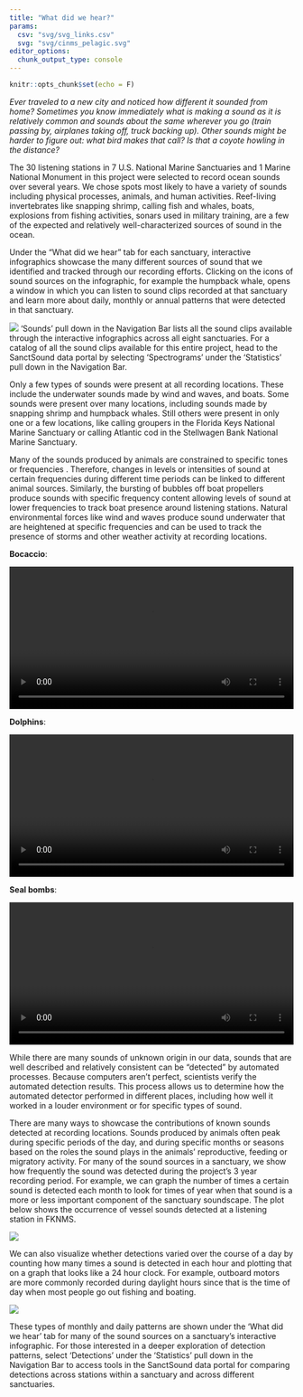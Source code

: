 ```yaml
---
title: "What did we hear?"
params:
  csv: "svg/svg_links.csv"
  svg: "svg/cinms_pelagic.svg"
editor_options: 
  chunk_output_type: console
---
```


```r
knitr::opts_chunk$set(echo = F)
```

_Ever traveled to a new city and noticed how different it sounded from home? Sometimes you know immediately what is making a sound as it is relatively common and sounds about the same wherever you go (train passing by, airplanes taking off, truck backing up). Other sounds might be harder to figure out: what bird makes that call? Is that a coyote howling in the distance?_

The 30 listening stations in 7 U.S. National Marine Sanctuaries and 1 Marine National Monument in this project were selected to record ocean sounds over several years. We chose spots most likely to have a variety of sounds including physical processes, animals, and human activities. Reef-living invertebrates like snapping shrimp, calling fish and whales, boats, explosions from fishing activities, sonars used in military training, are a few of the expected and relatively well-characterized sources of sound in the ocean.

Under the “What did we hear” tab for each sanctuary, interactive infographics showcase the many different sources of sound that we identified and tracked through our recording efforts. Clicking on the icons of sound sources on the infographic, for example the humpback whale, opens a window in which you can listen to sound clips recorded at that sanctuary and learn more about daily, monthly or annual patterns that were detected in that sanctuary.

![](./images/infographic_modals_tutorial.png)
‘Sounds’ pull down in the Navigation Bar lists all the sound clips available through the interactive infographics across all eight sanctuaries. For a catalog of all the sound clips available for this entire project, head to the SanctSound data portal by selecting ‘Spectrograms’ under the ‘Statistics’ pull down in the Navigation Bar.

Only a few types of sounds were present at all recording locations. These include the underwater sounds made by wind and waves, and boats. Some sounds were present over many locations, including sounds made by snapping shrimp and humpback whales. Still others were present in only one or a few locations, like calling groupers in the Florida Keys National Marine Sanctuary or calling Atlantic cod in the Stellwagen Bank National Marine Sanctuary.

Many of the sounds produced by animals are constrained to specific tones or frequencies . Therefore, changes in levels or intensities of sound at certain frequencies during different time periods can be linked to different animal sources. Similarly, the bursting of bubbles off boat propellers produce sounds with specific frequency content allowing levels of sound at lower frequencies to track boat presence around listening stations. Natural environmental forces like wind and waves produce sound underwater that are heightened at specific frequencies and can be used to track the presence of storms and other weather activity at recording locations.

<div class='row'>
<div class='col-xs-6'>

**Bocaccio**:

<video controls width="100%">
<source src="./files/SanctSound_CI01_Bocaccio_20181101.mp4" type="video/mp4">
Your browser does not support the video tag.
</video>
  
</div>
<div class='col-xs-6'>

**Dolphins**:
  
<video controls width="100%">
<source src="./files/SanctSound_CI01_03_dolphins_20190904T064203Z.mp4" type="video/mp4">
Your browser does not support the video tag.
</video>

</div> <!-- end: col -->
</div> <!-- end: row -->

<div class='row'>
<div class='col-xs-12'>

**Seal bombs**:

<video width="100%" controls>
<source src="./files/SanctSound_CI05_02_SealBomb_20190405T110516.mp4" type="video/mp4">
Your browser does not support the video tag.
</video>

</div> <!-- end: col -->
</div> <!-- end: row -->


While there are many sounds of unknown origin in our data, sounds that are well described and relatively consistent can be “detected” by automated processes. Because computers aren’t perfect, scientists verify the automated detection results. This process allows us to determine how the automated detector performed in different places, including how well it worked in a louder environment or for specific types of sound.

There are many ways to showcase the contributions of known sounds detected at recording locations. Sounds produced by animals often peak during specific periods of the day, and during specific months or seasons based on the roles the sound plays in the animals’ reproductive, feeding or migratory  activity. For many of the sound sources in a sanctuary, we show how frequently the sound was detected during the project’s 3 year recording period. For example, we can graph the number of times a certain sound is detected each month to look for times of year when that sound is a more or less important component of the sanctuary soundscape. The plot below shows the occurrence of vessel sounds detected at a listening station in FKNMS.

![](./images/humpback_monthly_detections_tutorial_mockup.png)

We can also visualize whether detections varied over the course of a day by counting how many times a sound is detected in each hour and plotting that on a graph that looks like a 24 hour clock. For example, outboard motors are more commonly recorded during daylight hours since that is the time of day when most people go out fishing and boating.

![](./images/humpback_daily_detections_tutorial mockup.png)

These types of monthly and daily patterns are shown under the ‘What did we hear’ tab for many of the sound sources on a sanctuary’s interactive infographic. For those interested in a deeper exploration of detection patterns, select ‘Detections’ under the ‘Statistics’ pull down in the Navigation Bar to access tools in the SanctSound data portal for comparing detections across stations within a sanctuary and across different sanctuaries.
